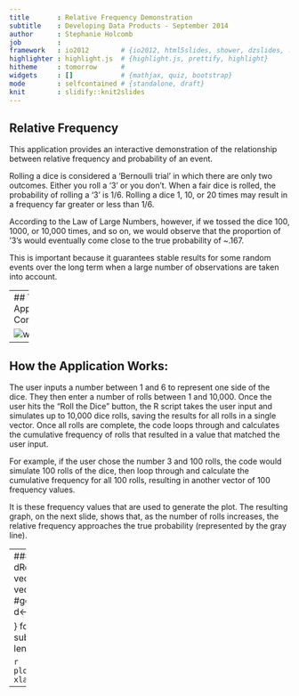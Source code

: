 ```yaml
---
title       : Relative Frequency Demonstration
subtitle    : Developing Data Products - September 2014
author      : Stephanie Holcomb
job         : 
framework   : io2012        # {io2012, html5slides, shower, dzslides, ...}
highlighter : highlight.js  # {highlight.js, prettify, highlight}
hitheme     : tomorrow      # 
widgets     : []            # {mathjax, quiz, bootstrap}
mode        : selfcontained # {standalone, draft}
knit        : slidify::knit2slides
---
```


## Relative Frequency

This application provides an interactive demonstration of the relationship between relative frequency and probability of an event. 

Rolling a dice is considered a 'Bernoulli trial' in which there are only two outcomes.  Either you roll a '3' or you don't.  When a fair dice is rolled, the probability of rolling a '3' is 1/6.  Rolling a dice 1, 10, or 20 times may result in a frequency far greater or less than 1/6.  

According to the Law of Large Numbers, however, if we tossed the dice 100, 1000, or 10,000 times, and so on, we would observe that the proportion of '3's would eventually come close to the true probability of ~.167. 

This is important because it guarantees stable results for some random events over the long term when a large number of observations are taken into account.  

--- 
## The Application Console:

![width](assets/img/shinyAppScreenshot.jpg)

---

## How the Application Works: 

The user inputs a number between 1 and 6 to represent one side of the dice.  They then enter a number of rolls between 1 and 10,000.
Once the user hits the "Roll the Dice" button, the R script takes the user input and simulates up to 10,000 dice rolls, saving the results for all rolls in a single vector.
Once all rolls are complete, the code loops through and calculates the cumulative frequency of rolls that resulted in a value that matched the user input. 
 
For example, if the user chose the number 3 and 100 rolls, the code would simulate 100 rolls of the dice, then loop through and calculate the cumulative frequency for all 100 rolls, resulting in another vector of 100 frequency values.  

It is these frequency values that are used to generate the plot. 
The resulting graph, on the next slide, shows that, as the number of rolls increases, the relative frequency approaches the true probability (represented by the gray line).

---
### The Resulting Graph
```r
            dFace<-3
            dnumRolls<-1000
            dRolls <- vector(mode="numeric", length=0)
            subdRolls<-vector(mode="numeric",length=0)
            dFreq<-vector(mode="numeric",length=0)
            for (i in 1:dnumRolls) {
                #generate pseudo random number between 1 and 6
                d<-0
                d<-sample(1:6,1,replace=T) 
                dRolls[i] = d

            }
            for (j in 1:dnumRolls) {   
                subdRolls<-dRolls[1:j]    
                subdRolls2<-subdRolls[subdRolls==dFace]
                dFreq[j]<-length(subdRolls2)/length(subdRolls)
                dFreq
            }
``` 

```r
plot(dFreq*100,type="l",col="blue",lwd=2,ylim=c(0,100),
            xlab="# rolls", ylab="Frequency (%)")
```
```r
abline(h=(100/6), lwd=2,col = "gray60");text(500, 20, "expected frequency (.167) ", col = "red")           
```
---

   

